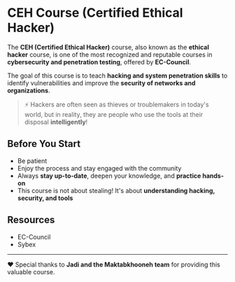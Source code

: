 # CEH Course (Certified Ethical Hacker)

The **CEH (Certified Ethical Hacker)** course, also known as the **ethical hacker** course, is one of the most recognized and reputable courses in **cybersecurity and penetration testing**, offered by **EC-Council**.

The goal of this course is to teach **hacking and system penetration skills** to identify vulnerabilities and improve the **security of networks and organizations**.

> ⚡ Hackers are often seen as thieves or troublemakers in today's world, but in reality, they are people who use the tools at their disposal **intelligently**!

## Before You Start

- Be patient  
- Enjoy the process and stay engaged with the community  
- Always **stay up-to-date**, deepen your knowledge, and **practice hands-on**  
- This course is not about stealing! It's about **understanding hacking, security, and tools**

## Resources

- EC-Council  
- Sybex

---

❤️ Special thanks to **Jadi and the Maktabkhooneh team** for providing this valuable course.
